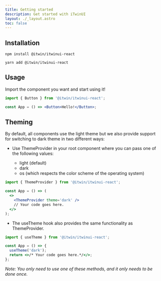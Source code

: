 ```yaml
---
title: Getting started
description: Get started with iTwinUI
layout: ./_layout.astro
toc: false
---
```


## Installation

```shell
npm install @itwin/itwinui-react
```

```shell
yarn add @itwin/itwinui-react
```

## Usage

Import the component you want and start using it!

```jsx
import { Button } from '@itwin/itwinui-react';

const App = () => <Button>Hello!</Button>;
```

## Theming

By default, all components use the light theme but we also provide support for switching to dark theme in two different ways:

- Use ThemeProvider in your root component where you can pass one of the following values:

  - light (default)
  - dark
  - os (which respects the color scheme of the operating system)

```jsx
import { ThemeProvider } from '@itwin/itwinui-react';

const App = () => (
  <>
    <ThemeProvider theme='dark' />
    // Your code goes here.
  </>
);
```

- The useTheme hook also provides the same functionality as ThemeProvider.

```jsx
import { useTheme } from '@itwin/itwinui-react';

const App = () => {
  useTheme('dark');
  return <>/* Your code goes here.*/</>;
};
```

_Note: You only need to use one of these methods, and it only needs to be done once._
